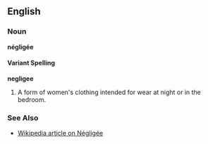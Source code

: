 ==English==

===Noun===
'''négligée'''

====Variant Spelling====
'''negligee'''

#A form of women's clothing intended for wear at night or in the bedroom.

===See Also===
*[[w:Negligee|Wikipedia article on Négligée]]